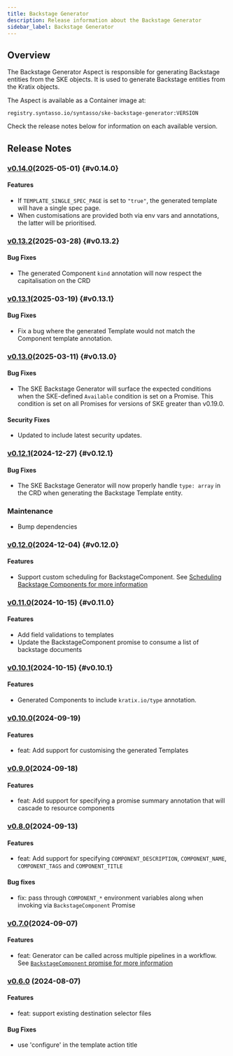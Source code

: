 ```yaml
---
title: Backstage Generator
description: Release information about the Backstage Generator
sidebar_label: Backstage Generator
---
```



## Overview

The Backstage Generator Aspect is responsible for generating Backstage entities
from the SKE objects. It is used to generate Backstage entities from the Kratix
objects.

The Aspect is available as a Container image at:

```
registry.syntasso.io/syntasso/ske-backstage-generator:VERSION
```

Check the release notes below for information on each available version.

## Release Notes

### [v0.14.0](http://syntasso-enterprise-releases.s3-website.eu-west-2.amazonaws.com/#aspects/ske-backstage-generator/v0.14.0/)(2025-05-01) {#v0.14.0}

#### Features

* If `TEMPLATE_SINGLE_SPEC_PAGE` is set to `"true"`, the generated template will have a single spec page.
* When customisations are provided both via env vars and annotations, the latter will be prioritised.

### [v0.13.2](http://syntasso-enterprise-releases.s3-website.eu-west-2.amazonaws.com/#aspects/ske-backstage-generator/v0.13.2/)(2025-03-28) {#v0.13.2}

#### Bug Fixes

* The generated Component `kind` annotation will now respect the capitalisation on the CRD

### [v0.13.1](http://syntasso-enterprise-releases.s3-website.eu-west-2.amazonaws.com/#aspects/ske-backstage-generator/v0.13.1/)(2025-03-19) {#v0.13.1}

#### Bug Fixes

* Fix a bug where the generated Template would not match the Component template annotation.

### [v0.13.0](http://syntasso-enterprise-releases.s3-website.eu-west-2.amazonaws.com/#aspects/ske-backstage-generator/v0.13.0/)(2025-03-11) {#v0.13.0}

#### Bug Fixes

* The SKE Backstage Generator will surface the expected conditions when the SKE-defined `Available` condition is set on a Promise. This condition is set
on all Promises for versions of SKE greater than v0.19.0.

#### Security Fixes

* Updated to include latest security updates.

### [v0.12.1](http://syntasso-enterprise-releases.s3-website.eu-west-2.amazonaws.com/#aspects/ske-backstage-generator/v0.12.1/)(2024-12-27) {#v0.12.1}

#### Bug Fixes

* The SKE Backstage Generator will now properly handle `type: array` in the CRD when generating the Backstage Template entity.

### Maintenance
* Bump dependencies

### [v0.12.0](http://syntasso-enterprise-releases.s3-website.eu-west-2.amazonaws.com/#aspects/ske-backstage-generator/v0.12.0/)(2024-12-04) {#v0.12.0}

#### Features

* Support custom scheduling for BackstageComponent.
See [Scheduling Backstage Components for more information](../../../ske/10-integrations/10-backstage/03-generator.mdx#scheduling-backstage-components)

### [v0.11.0](http://syntasso-enterprise-releases.s3-website.eu-west-2.amazonaws.com/#aspects/ske-backstage-generator/v0.11.0/)(2024-10-15) {#v0.11.0}

#### Features

* Add field validations to templates
* Update the BackstageComponent promise to consume a list of backstage documents

### [v0.10.1](http://syntasso-enterprise-releases.s3-website.eu-west-2.amazonaws.com/#aspects/ske-backstage-generator/v0.10.1/)(2024-10-15) {#v0.10.1}

#### Features

* Generated Components to include `kratix.io/type` annotation.

### [v0.10.0](http://syntasso-enterprise-releases.s3-website.eu-west-2.amazonaws.com/#aspects/ske-backstage-generator/v0.10.0/)(2024-09-19)

#### Features
* feat: Add support for customising the generated Templates

### [v0.9.0](http://syntasso-enterprise-releases.s3-website.eu-west-2.amazonaws.com/#aspects/ske-backstage-generator/v0.9.0/)(2024-09-18)

#### Features
* feat: Add support for specifying a promise summary annotation that will cascade to resource components

### [v0.8.0](http://syntasso-enterprise-releases.s3-website.eu-west-2.amazonaws.com/#aspects/ske-backstage-generator/v0.8.0/)(2024-09-13)

#### Features
* feat: Add support for specifying `COMPONENT_DESCRIPTION`, `COMPONENT_NAME`, `COMPONENT_TAGS` and `COMPONENT_TITLE`

#### Bug fixes

* fix: pass through `COMPONENT_*` environment variables along when invoking via
`BackstageComponent` Promise

### [v0.7.0](http://syntasso-enterprise-releases.s3-website.eu-west-2.amazonaws.com/#aspects/ske-backstage-generator/v0.7.0/)(2024-09-07)

#### Features

* feat: Generator can be called across multiple pipelines in a workflow. See
[`BackstageComponent` promise for more information](../../../ske/10-integrations/10-backstage/03-generator.mdx#ske-backstage-component-promise)


### [v0.6.0](http://syntasso-enterprise-releases.s3-website.eu-west-2.amazonaws.com/#aspects/ske-backstage-generator/v0.6.0/) (2024-08-07)

#### Features

* feat: support existing destination selector files

#### Bug Fixes

* use 'configure' in the template action title


